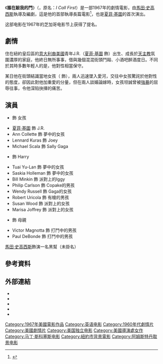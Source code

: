 {{noteTA
|G1=Show
|1=zh-hk:史高西斯; zh-tw:史柯西斯; zh-cn:斯科塞斯;
}}
{{Infobox film
| name = 誰在敲我的門
| original_name  = ''Who's That Knocking at My Door''
| image = Who's That Knocking at My Door.jpg
| caption=
| director = [[馬田·史高西斯|馬田·史高西斯]]
| producer = Joseph Weill<br />Betzi Manoogian<br />{{link-en|Haig P. Manoogian|Haig P. Manoogian}}
| writer = 馬田·史高西斯
| starring = [[夏菲·基圖|夏菲·基圖]]<br />{{link-en|Zina Bethune|Zina Bethune}}<!-- names on poster-->
| cinematography = {{link-en|Michael Wadleigh|Michael Wadleigh}}<br />Richard Coll
| editing = {{link-en|塞爾瑪·斯昆梅克|Thelma Schoonmaker}}
| studio = Trimod Films
| distributor = Joseph Brenner Associates
| released = {{Film date|1967|11|15|芝加哥}}
| runtime = 90分鐘
| country = 美國
| language = 英語
| budget = $75,000 美元 （估計）
}}

《'''誰在敲我的門'''》（{{lang-en|''Who's That Knocking at My Door''}}，原名：''I Call First''）是一部1967年的劇情電影，由[[馬田·史高西斯|馬田·史高西斯]]執導及編劇，這是他的首部執導長篇電影<ref>{{Cite web |url = http://www.nytimes.com/movie/review?res=9F0CE1DE1031EE3BBC4153DFBF668382679EDE |title = Screen: A First Feature:Scorsese's 'Who's That Knocking at My Door' |author = Vincent Canby |date = 1969-09-09 |publisher = The New York Times |language = en |access-date = 2016-07-02 |archive-date = 2018-01-05 |archive-url = https://web.archive.org/web/20180105180402/http://www.nytimes.com/movie/review?res=9F0CE1DE1031EE3BBC4153DFBF668382679EDE |dead-url = no }}</ref>，也是[[夏菲·基圖|夏菲·基圖]]的首次演出。

这部电影在1967年的芝加哥电影节上获得了提名。

== 劇情 ==
住在紐約皇后區的[[意大利裔美國人|意大利裔美國]]青年J.R.（[[夏菲·基圖|夏菲·基圖]] 飾）出生、成長於[[天主教|天主教]]氛圍濃厚的家庭，他終日無所事事，借與幾個混混街頭鬥毆、小酒吧醉酒度日。不同於其時多數年輕人的是，他對性相當保守。

某日他在街頭結識當地女孩（{{link-en|Zina Bethune|Zina Bethune}} 飾），兩人迅速墜入愛河，交往中女孩驚詫於他對性的態度，卻因此對他加重愛的分量，但在兩人談婚論嫁時，女孩坦誠曾被[[強姦|強暴]]的屈辱往事，令他深陷抉擇的痛苦。

== 演員 ==
* {{link-en|Zina Bethune|Zina Bethune}} 飾 女孩
* [[夏菲·基圖|夏菲·基圖]] 飾 J.R.
* Ann Collette 飾 夢中的女孩
* Lennard Kuras 飾 Joey
* Michael Scala 飾 Sally Gaga
* {{link-en|Harry Northup|Harry Northup}} 飾 Harry
* Tuai Yu-Lan 飾 夢中的女孩
* Saskia Holleman 飾 夢中的女孩
* Bill Minkin 飾 派對上的Iggy
* Philip Carlson 飾 Copake的男孩
* Wendy Russell 飾 Gaga的女孩
* Robert Uricola 飾 有槍的男孩
* Susan Wood 飾 派對上的女孩
* Marisa Joffrey 飾 派對上的女孩
* {{link-en|凱瑟琳·史柯西斯|Catherine Scorsese}} 飾 母親
* Victor Magnotta 飾 打鬥中的男孩
* Paul DeBonde 飾 打鬥中的男孩

[[馬田·史高西斯|馬田·史高西斯]]飾演一名黑幫（未掛名）

== 參考資料 ==
{{reflist}}

== 外部連結 ==
* {{IMDb title|id=0063803|title=Who's That Knocking at My Door?}}
* {{Amg movie|54420|Who's That Knocking at My Door?}}
* {{rotten-tomatoes|whos_that_knocking_at_my_door|Who's That Knocking at My Door?}}
* {{tcmdb title|95751|Who's That Knocking at My Door?}}
* {{douban}}
{{Martin Scorsese}}
[[Category:1967年美國電影作品|Category:1967年美國電影作品]]
[[Category:英语电影|Category:英语电影]]
[[Category:1960年代劇情片|Category:1960年代劇情片]]
[[Category:美國劇情片|Category:美國劇情片]]
[[Category:美国独立电影|Category:美国独立电影]]
[[Category:美國導演處女作|Category:美國導演處女作]]
[[Category:马丁·斯科塞斯电影|Category:马丁·斯科塞斯电影]]
[[Category:紐約市背景電影|Category:紐約市背景電影]]
[[Category:阿姆斯特丹取景电影|Category:阿姆斯特丹取景电影]]